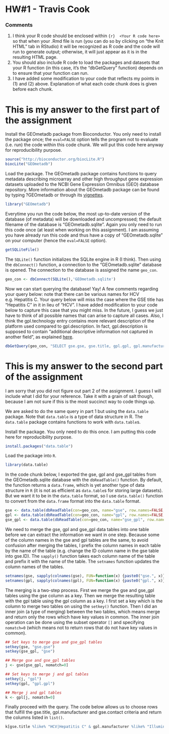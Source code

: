 HW#1 - Travis Cook
========================================================

### Comments ###
1. I think your R code should be enclosed within ```{r}  <Your R code here> ``` so that when your .Rmd file is run (you can do so by clicking on “the Knit HTML” tab in RStudio) it will be recognized as R code and the code will run to generate output; otherwise, it will just appear as it is in the resulting HTML page. 
2. You should also include R code to load the packages and datasets that your R function (in this case, it’s the "dbGetQuery" function) depends on to ensure that your function can run.
3. I have added some modification to your code that reflects my points in (1) and (2) above. Explanation of what each code chunk does is given before each chunk.  

# This is my answer to the first part of the assignment

Install the GEOmetadb package from Bioconductor. You only need to install the package once; the `eval=FALSE` option tells the program not to evaluate (i.e. run) the code within this code chunk. We will put this code here anyway for reproducibility purpose.

```r
source("http://bioconductor.org/biocLite.R")
biocLite("GEOmetadb")
```

Load the package. The GEOmetadb package contains functions to query metadata describing microarray and other high throughput gene expression datasets uploaded to the NCBI Gene Expression Omnibus (GEO) database repository. More information about the GEOmetadb package can be found by typing ?GEOmetadb or through its [vignettes](http://www.bioconductor.org/packages/2.13/bioc/html/GEOmetadb.html).

```r
library("GEOmetadb")
```

Everytime you run the code below, the most up-to-date version of the database (of metadata) will be downloaded and uncompressed; the default filename of the database is "GEOmetadb.sqlite". Again you only need to run this code once (at least when working on this assignment). I am assuming you have already run this code and thus have a copy of "GEOmetadb.sqlite" on your computer (hence the `eval=FALSE` option).

```r
getSQLiteFile()  
```

The `SQLite()` function initializes the SQLite engine in R (I think). Then using the `dbConnect()` function, a connection to the "GEOmetadb.sqlite" database is opened. The connection to the database is assigned the name `geo_con`. 

```r
geo_con <- dbConnect(SQLite(),'GEOmetadb.sqlite')
```

Now we can start querying the database! Yay!
A few comments regarding your query below: note that there can be various names for HCV e.g. Hepatitis C. Your query below will miss the case where the GSE title has "Hepatitis C" in it in lieu of "HCV". I have added modification to your code below to capture this case that you might miss. In the future, I guess we just have to think of all possible names that can arise to capture all cases. Also, I think the gpl.technology entry contains more relevant description of the platform used compared to gpl.description. In fact, gpl.description is supposed to contain "additional descriptive information not captured in another field", as explained [here](http://gbnci.abcc.ncifcrf.gov/geo/geo_help.php#description).

```r
dbGetQuery(geo_con, "SELECT gse.gse, gse.title, gpl.gpl, gpl.manufacturer, gpl.technology FROM (gse JOIN gse_gpl ON gse.gse=gse_gpl.gse) j JOIN gpl ON j.gpl=gpl.gpl WHERE gse.contact LIKE '%Yale%' AND (gse.title LIKE '%HCV%' OR gse.title LIKE '%Hepatitis C%') AND gpl.manufacturer LIKE '%Illumina%'")
```

# This is my answer to the second part of the assignment

I am sorry that you did not figure out part 2 of the assignment. I guess I will include what I did for your reference. Take it with a grain of salt though, because I am not sure if this is the most succinct way to code things up.

We are asked to do the same query in part 1 but using the `data.table` package. Note that `data.table` is a type of data structure in R. The `data.table` package contains functions to work with `data.table`s.

Install the package. You only need to do this once. I am putting this code here for reproducibility purpose. 

```r
install.packages("data.table")
```

Load the package into `R`.

```r
library(data.table)
```

In the code chunk below, I exported the gse, gpl and gse_gpl tables from the GEOmetadb.sqlite database with the `dbReadTable()` function. By default, the function returns a `data.frame`, which is yet another type of data structure in `R` (it is not as efficient as `data.table`s for storing large datasets). But we want it to be in the `data.table` format, so I use `data.table()` function to convert from the `data.frame` format into the `data.table` format.

```r
gse <- data.table(dbReadTable(con=geo_con, name="gse", row.names=FALSE, header=TRUE, sep="\t"))
gpl <- data.table(dbReadTable(con=geo_con, name="gpl", row.names=FALSE, header=TRUE, sep="\t"))
gse_gpl <- data.table(dbReadTable(con=geo_con, name="gse_gpl", row.names=FALSE, header=TRUE, sep="\t"))
```

We need to merge the gse, gpl and gse_gpl data tables into one table before we can extract the information we want in one step. Because some of the column names in the gse and gpl tables are the same, to avoid confusion after merging the tables, I prefix the column names in each table by the name of the table (e.g. change the ID column name in the gse table into gse.ID). The `sapply()` function takes each column name of the table and prefix it with the name of the table. The `setnames` function updates the column names of the tables.

```r
setnames(gse, sapply(colnames(gse), FUN=function(x) {paste0("gse.", x)}))
setnames(gpl, sapply(colnames(gpl), FUN=function(x) {paste0("gpl.", x)}))
```

The merging is a two-step process. First we merge the gse and gse_gpl tables using the gse column as a key. Then we merge the resulting table with the gpl table using the gpl column as a key. I first set a key which is the column to merge two tables on using the `setkey()` function. Then I did an inner join (a type of merging) between the two tables, which means merge and return only the rows which have key values in common. The inner join operation can be done using the subset operator `[]` and specifying `nomatch=0` (which means not to return rows that do not have key values in common). 

```r
## Set keys to merge gse and gse_gpl tables
setkey(gse, "gse.gse")
setkey(gse_gpl, "gse")

## Merge gse and gse_gpl tables 
j <- gse[gse_gpl, nomatch=0]

## Set keys to merge j and gpl tables
setkey(j, "gpl")
setkey(gpl, "gpl.gpl")

## Merge j and gpl tables
k <- gpl[j, nomatch=0]
```

Finally proceed with the query. The code below allows us to choose rows that fulfill the gse.title, gpl.manufacturer and gse.contact criteria and return the columns listed in `list()`.

```r
k[gse.title %like% "HCV|Hepatitis C" & gpl.manufacturer %like% "Illumina" & gse.contact %like% "Yale", list(gse.title, gse.gse, gpl.gpl, gpl.technology)]
```




